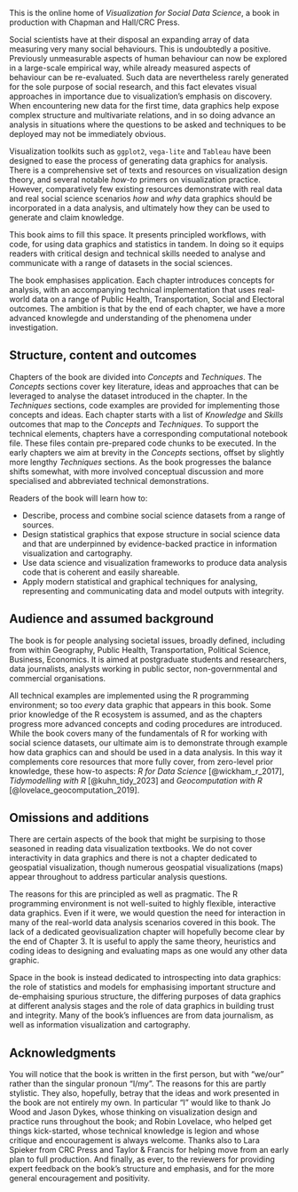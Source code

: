 <!-- # Preface {.unnumbered} -->

::: {.callout-note}
This is the online home of *Visualization for Social Data Science*, a book in production with Chapman and Hall/CRC Press. 
:::

Social scientists have at their disposal an expanding array of data measuring very many social behaviours. This is undoubtedly a positive. Previously unmeasurable aspects of human behaviour can now be explored in a large-scale empirical way, while already measured aspects of behaviour can be re-evaluated. Such data are nevertheless rarely generated for the sole purpose of social research, and this fact elevates visual approaches in importance due to visualization's emphasis on discovery. When encountering new data for the first time, data graphics help expose complex structure and multivariate relations, and in so doing advance an analysis in situations where the questions to be asked and techniques to be deployed may not be immediately obvious.

Visualization toolkits such as `ggplot2`, `vega-lite` and `Tableau` have been designed to ease the process of generating data graphics for analysis. There is a comprehensive set of texts and resources on visualization design theory, and several notable *how-to* primers on visualization practice. However, comparatively few existing resources demonstrate with real data and real social science scenarios *how* and *why* data graphics should be incorporated in a data analysis, and ultimately how they can be used to generate and claim knowledge.

This book aims to fill this space. It presents principled workflows, with code, for using data graphics and statistics in tandem. In doing so it equips readers with critical design and technical skills needed to analyse and communicate with a range of datasets in the social sciences.

The book emphasises application. Each chapter introduces concepts for analysis, with an accompanying technical implementation that uses real-world data on a range of Public Health, Transportation, Social and Electoral outcomes. The ambition is that by the end of each chapter, we have a more advanced knowlegde and understanding of the phenomena under investigation.

## Structure, content and outcomes {.unnumbered}

Chapters of the book are divided into *Concepts* and *Techniques*. The *Concepts* sections cover key literature, ideas and approaches that can be leveraged to analyse the dataset introduced in the chapter. In the *Techniques* sections, code examples are provided for implementing those concepts and ideas. Each chapter starts with a list of *Knowledge* and *Skills* outcomes that map to the *Concepts* and *Techniques*. To support the technical elements, chapters have a corresponding computational notebook file. These files contain pre-prepared code chunks to be executed. In the early chapters we aim at brevity in the *Concepts* sections, offset by slightly more lengthy *Techniques* sections. As the book progresses the balance shifts somewhat, with more involved conceptual discussion and more specialised and abbreviated technical demonstrations.

<!-- Chapters are also accompanied, via the  Appendices, with *Tasks* for readers to complete in order to test learning. Some tasks are technical and require code to be written;  some are more conceptual. To support these tasks, each chapter has a corresponding computational notebook template file. The templates contain pre-prepared code chunks to be executed. As the book progresses, the amount of pre-prepared code in the templates reduces and readers must contribute more code of their own. -->

Readers of the book will learn how to:

-   Describe, process and combine social science datasets from a range of sources.
-   Design statistical graphics that expose structure in social science data and that are underpinned by evidence-backed practice in information visualization and cartography.
-   Use data science and visualization frameworks to produce data analysis code that is coherent and easily shareable.
-   Apply modern statistical and graphical techniques for analysing, representing and communicating data and model outputs with integrity.

## Audience and assumed background {.unnumbered}

The book is for people analysing societal issues, broadly defined, including from within Geography, Public Health, Transportation, Political Science, Business, Economics. It is aimed at postgraduate students and researchers, data journalists, analysts working in public sector, non-governmental and commercial organisations.

All technical examples are implemented using the R programming environment; so too *every* data graphic that appears in this book. Some prior knowledge of the R ecosystem is assumed, and as the chapters progress more advanced concepts and coding procedures are introduced. While the book covers many of the fundamentals of R for working with social science datasets, our ultimate aim is to demonstrate through example how data graphics can and should be used in a data analysis. In this way it complements core resources that more fully cover, from zero-level prior knowledge, these how-to aspects: *R for Data Science* [@wickham_r_2017], *Tidymodelling with R* [@kuhn_tidy_2023] and *Geocomputation with R* [@lovelace_geocomputation_2019].

## Omissions and additions {.unnumbered}

There are certain aspects of the book that might be surpising to those seasoned in reading data visualization textbooks. We do not cover interactivity in data graphics and there is not a chapter dedicated to geospatial visualization, though numerous geospatial visualizations (maps) appear throughout to address particular analysis questions.

The reasons for this are principled as well as pragmatic. The R programming environment is not well-suited to highly flexible, interactive data graphics. Even if it were, we would question the need for interaction in many of the real-world data analysis scenarios covered in this book. The lack of a dedicated geovisualization chapter will hopefully become clear by the end of Chapter 3. It is useful to apply the same theory, heuristics and coding ideas to designing and evaluating maps as one would any other data graphic.

Space in the book is instead dedicated to introspecting into data graphics: the role of statistics and models for emphasising important structure and de-emphaising spurious structure, the differing purposes of data graphics at different analysis stages and the role of data graphics in building trust and integrity. Many of the book's influences are from data journalism, as well as information visualization and cartography.

<!-- Indeed that the `R` ecosystem supports a very high-level syle of coding -- '*magically succint and concise functions*' [@wickham_a] -- to the extent that can be regarded    -->

<!-- Hopefully become clear by end of Chapter 3. Especially given the software libraries used to construct data graphics,  -->

## Acknowledgments

You will notice that the book is written in the first person, but with "we/our" rather than the singular pronoun "I/my". The reasons for this are partly stylistic. They also, hopefully, betray that the ideas and work presented in the book are not entirely my own. In particular "I" would like to thank Jo Wood and Jason Dykes, whose thinking on visualization design and practice runs throughout the book; and Robin Lovelace, who helped get things kick-started, whose technical knowledge is legion and whose critique and  encouragement is always welcome. Thanks also to Lara Spieker from CRC Press and Taylor & Francis for helping move from an early plan to full production. And finally, as ever, to the reviewers for providing expert feedback on the book's structure and emphasis, and for the more general encouragement and positivity.


<!-- Lara Spieker, from CRC Press, who has worked over two years to take the book from an early plan into production. -->

<!-- ## License

This website is licensed under the [Creative Commons Attribution-NonCommercial-NoDerivs 4.0](https://creativecommons.org/licenses/by-nc-nd/4.0/) License. -->


\mainmatter
